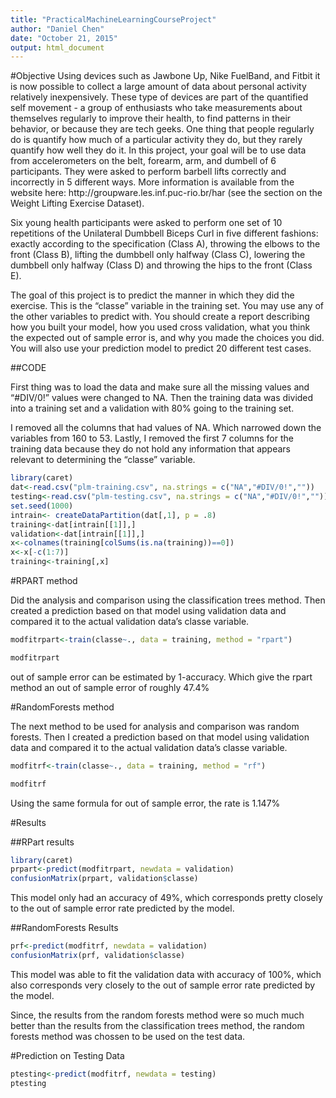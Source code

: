 ```yaml
---
title: "PracticalMachineLearningCourseProject"
author: "Daniel Chen"
date: "October 21, 2015"
output: html_document
---
```

#Objective
Using devices such as Jawbone Up, Nike FuelBand, and Fitbit it is now possible to collect a large amount of data about personal activity relatively inexpensively. These type of devices are part of the quantified self movement - a group of enthusiasts who take measurements about themselves regularly to improve their health, to find patterns in their behavior, or because they are tech geeks. One thing that people regularly do is quantify how much of a particular activity they do, but they rarely quantify how well they do it. In this project, your goal will be to use data from accelerometers on the belt, forearm, arm, and dumbell of 6 participants. They were asked to perform barbell lifts correctly and incorrectly in 5 different ways. More information is available from the website here: http://groupware.les.inf.puc-rio.br/har (see the section on the Weight Lifting Exercise Dataset). 

Six young health participants were asked to perform one set of 10 repetitions of the Unilateral Dumbbell Biceps Curl in five different fashions: exactly according to the specification (Class A), throwing the elbows to the front (Class B), lifting the dumbbell only halfway (Class C), lowering the dumbbell only halfway (Class D) and throwing the hips to the front (Class E).

The goal of this project is to predict the manner in which they did the exercise. This is the "classe" variable in the training set. You may use any of the other variables to predict with. You should create a report describing how you built your model, how you used cross validation, what you think the expected out of sample error is, and why you made the choices you did. You will also use your prediction model to predict 20 different test cases. 

##CODE

First thing was to load the data and make sure all the missing values and "#DIV/0!" values were changed to NA. Then the training data was divided into a training set and a validation with 80% going to the training set. 

I removed all the columns that had values of NA. Which narrowed down the variables from 160 to 53. Lastly, I removed the first 7 columns for the training data because they do not hold any information that appears relevant to determining the "classe" variable.

```r
library(caret)
dat<-read.csv("plm-training.csv", na.strings = c("NA","#DIV/0!",""))
testing<-read.csv("plm-testing.csv", na.strings = c("NA","#DIV/0!",""))
set.seed(1000)
intrain<- createDataPartition(dat[,1], p = .8)
training<-dat[intrain[[1]],]
validation<-dat[intrain[[1]],]
x<-colnames(training[colSums(is.na(training))==0])
x<-x[-c(1:7)]
training<-training[,x]
```

#RPART method

Did the analysis and comparison using the classification trees method. Then created a prediction based on that model using validation data and compared it to the actual validation data's classe variable.


```r
modfitrpart<-train(classe~., data = training, method = "rpart")

```

```r
modfitrpart
```
out of sample error can be estimated by 1-accuracy. Which give the rpart method an out of sample error of roughly 47.4%



#RandomForests method

The next method to be used for analysis and comparison was random forests. Then I created a prediction based on that model using validation data and compared it to the actual validation data's classe variable.


```r
modfitrf<-train(classe~., data = training, method = "rf")
```


```r
modfitrf
```
Using the same formula for out of sample error, the rate is 1.147%

#Results

##RPart results

```r
library(caret)
prpart<-predict(modfitrpart, newdata = validation)
confusionMatrix(prpart, validation$classe)
```
This model only had an accuracy of 49%, which corresponds pretty closely to the out of sample error rate predicted by the model.


##RandomForests Results

```r
prf<-predict(modfitrf, newdata = validation)
confusionMatrix(prf, validation$classe)
```

This model was able to fit the validation data with accuracy of 100%, which also corresponds very closely to the out of sample error rate predicted by the model.


Since, the results from the random forests method were so much much better than the results from the classification trees method, the random forests method was chossen to be used on the test data.

#Prediction on Testing Data

```r
ptesting<-predict(modfitrf, newdata = testing)
ptesting
```

